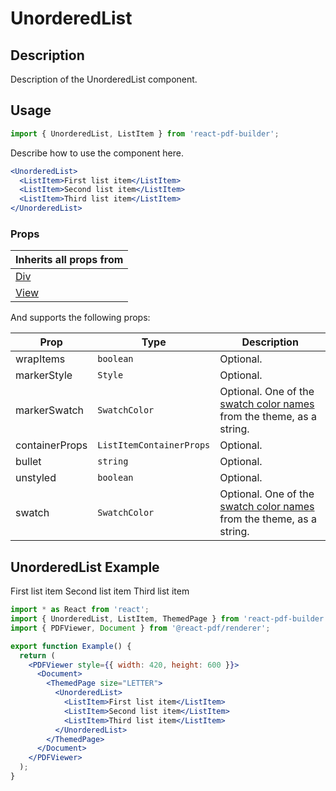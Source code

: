 

<Meta title="Documentation/Components/Lists/UnorderedList" />

<h1>UnorderedList</h1>

## Description

Description of the UnorderedList component.

## Usage

```jsx
import { UnorderedList, ListItem } from 'react-pdf-builder';
```

Describe how to use the component here.

```jsx
<UnorderedList>
  <ListItem>First list item</ListItem>
  <ListItem>Second list item</ListItem>
  <ListItem>Third list item</ListItem>
</UnorderedList>
```

### Props

| Inherits all props from                                                                                      |
| ------------------------------------------------------------------------------------------------------------ |
| [Div](https://justinmahar.github.io/react-pdf-builder/?path=/docs/documentation-components-basics-div--docs) |
| [View](https://react-pdf.org/components#view)                                                                |

And supports the following props:

| Prop           | Type                     | Description                                                                                                                                                                  |
| -------------- | ------------------------ | ---------------------------------------------------------------------------------------------------------------------------------------------------------------------------- |
| wrapItems      | `boolean`                | Optional.                                                                                                                                                                    |
| markerStyle    | `Style`                  | Optional.                                                                                                                                                                    |
| markerSwatch   | `SwatchColor`            | Optional. One of the [swatch color names](https://justinmahar.github.io/react-pdf-builder/?path=/docs/documentation-themes--docs#swatch-colors) from the theme, as a string. |
| containerProps | `ListItemContainerProps` | Optional.                                                                                                                                                                    |
| bullet         | `string`                 | Optional.                                                                                                                                                                    |
| unstyled       | `boolean`                | Optional.                                                                                                                                                                    |
| swatch         | `SwatchColor`            | Optional. One of the [swatch color names](https://justinmahar.github.io/react-pdf-builder/?path=/docs/documentation-themes--docs#swatch-colors) from the theme, as a string. |
  
## UnorderedList Example

<DocsPDF>
  <UnorderedList>
    <ListItem>First list item</ListItem>
    <ListItem>Second list item</ListItem>
    <ListItem>Third list item</ListItem>
  </UnorderedList>
</DocsPDF>

```jsx
import * as React from 'react';
import { UnorderedList, ListItem, ThemedPage } from 'react-pdf-builder';
import { PDFViewer, Document } from '@react-pdf/renderer';

export function Example() {
  return (
    <PDFViewer style={{ width: 420, height: 600 }}>
      <Document>
        <ThemedPage size="LETTER">
          <UnorderedList>
            <ListItem>First list item</ListItem>
            <ListItem>Second list item</ListItem>
            <ListItem>Third list item</ListItem>
          </UnorderedList>
        </ThemedPage>
      </Document>
    </PDFViewer>
  );
}
```
